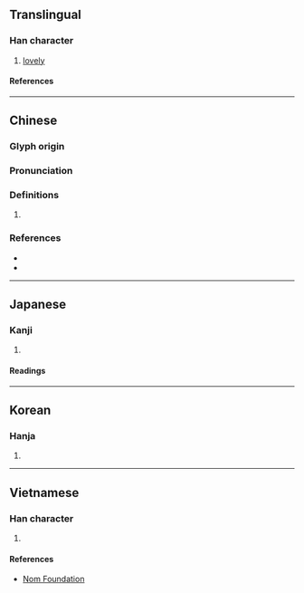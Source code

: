 {{character info/new}}
==Translingual==

===Han character===
{{Han char|rn=38|rad=女|as=16|sn=19|four=44431|canj=VTLF|ids=⿰女燕}}

# [[lovely]]

====References====
{{Han ref|kx=0273.380|dkj=06874|dj=0542.100|hdz=21089.070|uh=5B3F}}

----

==Chinese==
{{zh-forms}}

===Glyph origin===
{{Han etym}}

===Pronunciation===
{{zh-pron
|m=yàn
|c=jin2,jin3
|mc=y
|oc=y
|cat=
}}

===Definitions===
{{zh-hanzi}}

# {{rfdef|zh}}

===References===
* {{R:twedu|B00724}}
* {{R:yue:Hanzi}}

----

==Japanese==

===Kanji===
{{ja-kanji|grade=|rs=女16}}

# {{defn|lang=ja|sort=女16}}

====Readings====
{{ja-readings
|on=えん
}}

----

==Korean==

===Hanja===
{{ko-hanja|연}}

# {{defn|lang=ko|sort=女16}}

----

==Vietnamese==

===Han character===
{{vi-readings|rs=女16|reading=yến}}

# {{defn|lang=vi|sort=女16}}

====References====
* [http://nomfoundation.org/common/nom_details.php?codepoint=5b3f Nom Foundation]